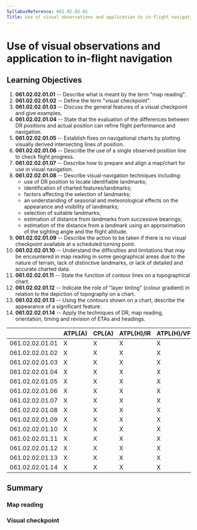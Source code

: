 ```yaml
---
SyllabusReference: 061.02.02.01
Title: Use of visual observations and application to in-flight navigation
---
```


# Use of visual observations and application to in-flight navigation

## Learning Objectives

1.  **061.02.02.01.01** -- Describe what is meant by the term "map reading".
2.  **061.02.02.01.02** -- Define the term "visual checkpoint".
3.  **061.02.02.01.03** -- Discuss the general features of a visual checkpoint
    and give examples.
4.  **061.02.02.01.04** -- State that the evaluation of the differences between
    DR positions and actual position can refine flight performance and
    navigation.
5.  **061.02.02.01.05** -- Establish fixes on navigational charts by plotting
    visually derived intersecting lines of position.
6.  **061.02.02.01.06** -- Describe the use of a single observed position line
    to check flight progress.
7.  **061.02.02.01.07** -- Describe how to prepare and align a map/chart for use
    in visual navigation.
8.  **061.02.02.01.08** -- Describe visual-navigation techniques including:
    - use of DR position to locate identifiable landmarks;
    - identification of charted features/landmarks;
    - factors affecting the selection of landmarks;
    - an understanding of seasonal and meteorological effects on the appearance
      and visibility of landmarks;
    - selection of suitable landmarks;
    - estimation of distance from landmarks from successive bearings;
    - estimation of the distance from a landmark using an approximation of the
      sighting angle and the flight altitude.
9.  **061.02.02.01.09** -- Describe the action to be taken if there is no visual
    checkpoint available at a scheduled turning point.
10. **061.02.02.01.10** -- Understand the difficulties and limitations that may
    be encountered in map reading in some geographical areas due to the nature
    of terrain, lack of distinctive landmarks, or lack of detailed and accurate
    charted data.
11. **061.02.02.01.11** -- State the function of contour lines on a
    topographical chart.
12. **061.02.02.01.12** -- Indicate the role of "layer tinting" (colour
    gradient) in relation to the depiction of topography on a chart.
13. **061.02.02.01.13** -- Using the contours shown on a chart, describe the
    appearance of a significant feature.
14. **061.02.02.01.14** -- Apply the techniques of DR, map reading, orientation,
    timing and revision of ETAs and headings.

|                 | ATPL(A) | CPL(A) | ATPL(H)/IR | ATPL(H)/VFR | CPL(H) | IR  | CBIR(A) |
| --------------- | ------- | ------ | ---------- | ----------- | ------ | --- | ------- |
| 061.02.02.01.01 | X       | X      | X          | X           | X      |     |         |
| 061.02.02.01.02 | X       | X      | X          | X           | X      |     |         |
| 061.02.02.01.03 | X       | X      | X          | X           | X      |     |         |
| 061.02.02.01.04 | X       | X      | X          | X           | X      |     |         |
| 061.02.02.01.05 | X       | X      | X          | X           | X      |     |         |
| 061.02.02.01.06 | X       | X      | X          | X           | X      |     |         |
| 061.02.02.01.07 | X       | X      | X          | X           | X      |     |         |
| 061.02.02.01.08 | X       | X      | X          | X           | X      |     |         |
| 061.02.02.01.09 | X       | X      | X          | X           | X      |     |         |
| 061.02.02.01.10 | X       | X      | X          | X           | X      |     |         |
| 061.02.02.01.11 | X       | X      | X          | X           | X      |     |         |
| 061.02.02.01.12 | X       | X      | X          | X           | X      |     |         |
| 061.02.02.01.13 | X       | X      | X          | X           | X      |     |         |
| 061.02.02.01.14 | X       | X      | X          | X           | X      |     |         |

## Summary

### Map reading

### Visual checkpoint
